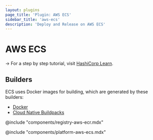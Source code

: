 ```yaml
---
layout: plugins
page_title: 'Plugin: AWS ECS'
sidebar_title: 'aws-ecs'
description: 'Deploy and Release on AWS ECS'
---
```


# AWS ECS

-> For a step by step tutorial, visit [HashiCorp
Learn](https://learn.hashicorp.com/tutorials/waypoint/aws-ecs?in=waypoint/aws).

## Builders

ECS uses Docker images for building, which are generated by these builders:

- [Docker](./docker)
- [Cloud Native Buildpacks](./pack)

@include "components/registry-aws-ecr.mdx"

@include "components/platform-aws-ecs.mdx"
